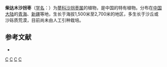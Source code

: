 {{Speciesbox 
| taxon = Calligonum zaidamense
| authority = A. Los.
}}
'''柴达木沙拐枣'''（[[学名|学名]]：{{lang|la|''Calligonum zaidamense''}}）为[[蓼科|蓼科]][[沙拐枣属|沙拐枣属]]的植物，是中国的特有植物。分布在[[中国大陆|中国大陆]]的[[青海|青海]]、[[新疆|新疆]]等地，生长于海拔1,500米至2,700米的地区，多生长于沙丘或沙砾质荒漠，目前尚未由人工引种栽培。

== 参考文献 ==
<div class="references-small">
* {{cite web| url =http://www.bioinfo.cn/db05/KmzwSpecies.php?action=view&id=17195| title =柴达木沙拐枣| work =《中国高等植物数据库全库》| publisher =中国科学院微生物研究所| author =昆明植物研究所| accessdate =2009-02-25| deadurl =yes| archiveurl =https://web.archive.org/web/20160305085839/http://www.bioinfo.cn/db05/KmzwSpecies.php?action=view&id=17195| archivedate =2016-03-05}}
</div>
{{Taxonbar|from=Q11110252}}

[[Category:沙拐枣属|C]]
[[Category:中國特有植物|C]]
[[Category:新疆植物|C]]
[[Category:青海植物|C]]